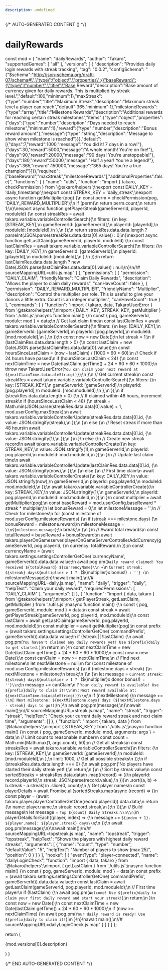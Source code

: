 ```yaml
---
description: undefined
---
```


{/* AUTO-GENERATED CONTENT () */}


# dailyRewards

  const mod = {
  "name": "dailyRewards",
  "author": "Takaro",
  "supportedGames": [
    "all"
  ],
  "versions": [
    {
      "description": "Provides daily login rewards with streak tracking",
      "tag": "0.0.2",
      "configSchema": "{\"$schema\":\"http://json-schema.org/draft-07/schema#\",\"type\":\"object\",\"properties\":{\"baseReward\":{\"type\":\"number\",\"title\":\"Base Reward\",\"description\":\"Base amount of currency given for daily rewards. This is multiplied by streak level.\",\"default\":100,\"minimum\":1},\"maxStreak\":{\"type\":\"number\",\"title\":\"Maximum Streak\",\"description\":\"Maximum streak level a player can reach\",\"default\":365,\"minimum\":1},\"milestoneRewards\":{\"type\":\"array\",\"title\":\"Milestone Rewards\",\"description\":\"Additional rewards for reaching certain streak milestones\",\"items\":{\"type\":\"object\",\"properties\":{\"days\":{\"type\":\"number\",\"description\":\"Days needed to reach milestone\",\"minimum\":1},\"reward\":{\"type\":\"number\",\"description\":\"Bonus reward amount\"},\"message\":{\"type\":\"string\",\"description\":\"Message to show when milestone is reached\"}}},\"default\":[{\"days\":7,\"reward\":1000,\"message\":\"You did it! 7 days in a row!\"},{\"days\":30,\"reward\":5000,\"message\":\"A whole month! You're on fire!\"},{\"days\":90,\"reward\":20000,\"message\":\"90 days! You're unstoppable!\"},{\"days\":180,\"reward\":50000,\"message\":\"Half a year! You're a legend!\"},{\"days\":365,\"reward\":150000,\"message\":\"365 days! You're a true champion!\"}]}},\"required\":[\"baseReward\",\"maxStreak\",\"milestoneRewards\"],\"additionalProperties\":false}",
      "functions": [
        {
          "name": "utils",
          "function": "import { takaro, checkPermission } from '@takaro/helpers';\nexport const DAILY_KEY = 'daily_timestamp';\nexport const STREAK_KEY = 'daily_streak';\nexport async function getMultiplier(pog) {\n    const perm = checkPermission(pog, 'DAILY_REWARD_MULTIPLIER');\n    if (perm)\n        return perm.count;\n    return 1;\n}\nexport async function getPlayerStreak(gameServerId, playerId, moduleId) {\n    const streakRes = await takaro.variable.variableControllerSearch({\n        filters: {\n            key: [STREAK_KEY],\n            gameServerId: [gameServerId],\n            playerId: [playerId],\n            moduleId: [moduleId],\n        },\n    });\n    return streakRes.data.data.length ? parseInt(JSON.parse(streakRes.data.data[0].value)) : 0;\n}\nexport async function getLastClaim(gameServerId, playerId, moduleId) {\n    const lastClaimRes = await takaro.variable.variableControllerSearch({\n        filters: {\n            key: [DAILY_KEY],\n            gameServerId: [gameServerId],\n            playerId: [playerId],\n            moduleId: [moduleId],\n        },\n    });\n    return lastClaimRes.data.data.length ? new Date(JSON.parse(lastClaimRes.data.data[0].value)) : null;\n}\n//# sourceMappingURL=utils.js.map"
        }
      ],
      "permissions": [
        {
          "permission": "DAILY_CLAIM",
          "friendlyName": "Claim Daily Rewards",
          "description": "Allows the player to claim daily rewards",
          "canHaveCount": false
        },
        {
          "permission": "DAILY_REWARD_MULTIPLIER",
          "friendlyName": "Multiplier",
          "description": "Control the multiplier per role. This is useful to give your donors a little extra. Count is an integer multiplier.",
          "canHaveCount": true
        }
      ],
      "commands": [
        {
          "function": "import { takaro, data, TakaroUserError } from '@takaro/helpers';\nimport { DAILY_KEY, STREAK_KEY, getMultiplier } from './utils.js';\nasync function main() {\n    const { pog, gameServerId, module: mod } = data;\n    // Get last claim time\n    const lastClaimRes = await takaro.variable.variableControllerSearch({\n        filters: {\n            key: [DAILY_KEY],\n            gameServerId: [gameServerId],\n            playerId: [pog.playerId],\n            moduleId: [mod.moduleId],\n        },\n    });\n    const now = new Date();\n    let streak = 1;\n    if (lastClaimRes.data.data.length > 0) {\n        const lastClaim = new Date(JSON.parse(lastClaimRes.data.data[0].value));\n        const hoursSinceLastClaim = (now - lastClaim) / (1000 * 60 * 60);\n        // Check if 24 hours have passed\n        if (hoursSinceLastClaim < 24) {\n            const nextClaimTime = new Date(lastClaim.getTime() + 24 * 60 * 60 * 1000);\n            throw new TakaroUserError(`You can claim your next reward at ${nextClaimTime.toLocaleString()}`);\n        }\n        // Get current streak\n        const streakRes = await takaro.variable.variableControllerSearch({\n            filters: {\n                key: [STREAK_KEY],\n                gameServerId: [gameServerId],\n                playerId: [pog.playerId],\n                moduleId: [mod.moduleId],\n            },\n        });\n        if (streakRes.data.data.length > 0) {\n            // If claimed within 48 hours, increment streak\n            if (hoursSinceLastClaim < 48) {\n                streak = Math.min(JSON.parse(streakRes.data.data[0].value) + 1, mod.userConfig.maxStreak);\n                await takaro.variable.variableControllerUpdate(streakRes.data.data[0].id, {\n                    value: JSON.stringify(streak),\n                });\n            }\n            else {\n                // Reset streak if more than 48 hours\n                await takaro.variable.variableControllerUpdate(streakRes.data.data[0].id, {\n                    value: JSON.stringify(1),\n                });\n            }\n        }\n        else {\n            // Create new streak record\n            await takaro.variable.variableControllerCreate({\n                key: STREAK_KEY,\n                value: JSON.stringify(1),\n                gameServerId,\n                playerId: pog.playerId,\n                moduleId: mod.moduleId,\n            });\n        }\n        // Update last claim time\n        await takaro.variable.variableControllerUpdate(lastClaimRes.data.data[0].id, {\n            value: JSON.stringify(now),\n        });\n    }\n    else {\n        // First time claim\n        await takaro.variable.variableControllerCreate({\n            key: DAILY_KEY,\n            value: JSON.stringify(now),\n            gameServerId,\n            playerId: pog.playerId,\n            moduleId: mod.moduleId,\n        });\n        await takaro.variable.variableControllerCreate({\n            key: STREAK_KEY,\n            value: JSON.stringify(1),\n            gameServerId,\n            playerId: pog.playerId,\n            moduleId: mod.moduleId,\n        });\n    }\n    const multiplier = await getMultiplier(pog);\n    const baseReward = mod.userConfig.baseReward * streak * multiplier;\n    let bonusReward = 0;\n    let milestoneMessage = '';\n    // Check for milestones\n    for (const milestone of mod.userConfig.milestoneRewards) {\n        if (streak === milestone.days) {\n            bonusReward = milestone.reward;\n            milestoneMessage = `\\n${milestone.message}`;\n            break;\n        }\n    }\n    // Award total rewards\n    const totalReward = baseReward + bonusReward;\n    await takaro.playerOnGameserver.playerOnGameServerControllerAddCurrency(gameServerId, pog.playerId, {\n        currency: totalReward,\n    });\n    const currencyName = (await takaro.settings.settingsControllerGetOne('currencyName', gameServerId)).data.data.value;\n    await pog.pm(`Daily reward claimed! You received ${totalReward} ${currencyName}\\n` +\n        `Current streak: ${streak} days${multiplier > 1 ? ` (${multiplier}x bonus!)` : ''}` +\n        milestoneMessage);\n}\nawait main();\n//# sourceMappingURL=daily.js.map",
          "name": "daily",
          "trigger": "daily",
          "helpText": "Claim your daily reward",
          "requiredPermissions": [
            "DAILY_CLAIM"
          ],
          "arguments": []
        },
        {
          "function": "import { data, takaro } from '@takaro/helpers';\nimport { getPlayerStreak, getLastClaim, getMultiplier } from './utils.js';\nasync function main() {\n    const { pog, gameServerId, module: mod } = data;\n    const streak = await getPlayerStreak(gameServerId, pog.playerId, mod.moduleId);\n    const lastClaim = await getLastClaim(gameServerId, pog.playerId, mod.moduleId);\n    const multiplier = await getMultiplier(pog);\n    const prefix = (await takaro.settings.settingsControllerGetOne('commandPrefix', gameServerId)).data.data.value;\n    if (!streak || !lastClaim) {\n        await pog.pm(`You haven't claimed any daily rewards yet! Use ${prefix}daily to get started.`);\n        return;\n    }\n    const nextClaimTime = new Date(lastClaim.getTime() + 24 * 60 * 60 * 1000);\n    const now = new Date();\n    const canClaim = now >= nextClaimTime;\n    // Find next milestone\n    let nextMilestone = null;\n    for (const milestone of mod.userConfig.milestoneRewards) {\n        if (milestone.days > streak) {\n            nextMilestone = milestone;\n            break;\n        }\n    }\n    let message = `Current streak: ${streak} days${multiplier > 1 ? ` (${multiplier}x donor bonus!)` : ''}\\n`;\n    message += canClaim\n        ? `Your daily reward is available! Use ${prefix}daily to claim it!\\n`\n        : `Next reward available at: ${nextClaimTime.toLocaleString()}\\n`;\n    if (nextMilestone) {\n        message += `\\n🎯 Next milestone: ${nextMilestone.days} days (${nextMilestone.days - streak} days to go!)`;\n    }\n    await pog.pm(message);\n}\nawait main();\n//# sourceMappingURL=streak.js.map",
          "name": "streak",
          "trigger": "streak",
          "helpText": "Check your current daily reward streak and next claim time",
          "arguments": []
        },
        {
          "function": "import { takaro, data } from '@takaro/helpers';\nimport { STREAK_KEY } from './utils.js';\nasync function main() {\n    const { pog, gameServerId, module: mod, arguments: args } = data;\n    // Limit count to reasonable number\n    const count = Math.min(Math.max(1, args.count), 50);\n    // Get all streaks\n    const streaksRes = await takaro.variable.variableControllerSearch({\n        filters: {\n            key: [STREAK_KEY],\n            gameServerId: [gameServerId],\n            moduleId: [mod.moduleId],\n        },\n        limit: 1000, // Get all possible streaks\n    });\n    if (streaksRes.data.data.length === 0) {\n        await pog.pm('No players have started their daily streak yet!');\n        return;\n    }\n    // Sort by streak value\n    const sortedStreaks = streaksRes.data.data\n        .map((record) => ({\n        playerId: record.playerId,\n        streak: JSON.parse(record.value),\n    }))\n        .sort((a, b) => b.streak - a.streak)\n        .slice(0, count);\n    // Get player names\n    const playerDetails = await Promise.all(sortedStreaks.map(async (record) => {\n        const player = (await takaro.player.playerControllerGetOne(record.playerId)).data.data;\n        return {\n            name: player.name,\n            streak: record.streak,\n        };\n    }));\n    // Build message\n    let message = `Top ${count} Daily Streaks:\\n\\n`;\n    playerDetails.forEach((player, index) => {\n        message += `${index + 1}. ${player.name}: ${player.streak} days\\n`;\n    });\n    await pog.pm(message);\n}\nawait main();\n//# sourceMappingURL=topstreak.js.map",
          "name": "topstreak",
          "trigger": "topstreak",
          "helpText": "Shows the players with highest daily reward streaks",
          "arguments": [
            {
              "name": "count",
              "type": "number",
              "defaultValue": "5",
              "helpText": "Number of players to show (max 25)",
              "position": 0
            }
          ]
        }
      ],
      "hooks": [
        {
          "eventType": "player-connected",
          "name": "dailyLoginCheck",
          "function": "import { data, takaro } from '@takaro/helpers';\nimport { getLastClaim } from './utils.js';\nasync function main() {\n    const { pog, gameServerId, module: mod } = data;\n    const prefix = (await takaro.settings.settingsControllerGetOne('commandPrefix', gameServerId)).data.data.value;\n    const lastClaim = await getLastClaim(gameServerId, pog.playerId, mod.moduleId);\n    // First time player\n    if (!lastClaim) {\n        await pog.pm(`Welcome! Use ${prefix}daily to claim your first daily reward and start your streak!`);\n        return;\n    }\n    const now = new Date();\n    const nextClaimTime = new Date(lastClaim.getTime() + 24 * 60 * 60 * 1000);\n    if (now >= nextClaimTime) {\n        await pog.pm(`Your daily reward is ready! Use ${prefix}daily to claim it!`);\n    }\n}\nawait main();\n//# sourceMappingURL=dailyLoginCheck.js.map"
        }
      ]
    }
  ]
};

  return (
    <div>
      <p>{mod.versions[0].description}</p>
      <Commands commands={mod.versions[0].commands} />
      <CronJobs cronJobs={mod.versions[0].cronJobs} />
      <Hooks hooks={mod.versions[0].hooks} />
      <Config configSchema={mod.versions[0].configSchema} />
    </div>
  )
}

<Module />

{/* END AUTO-GENERATED CONTENT */}
